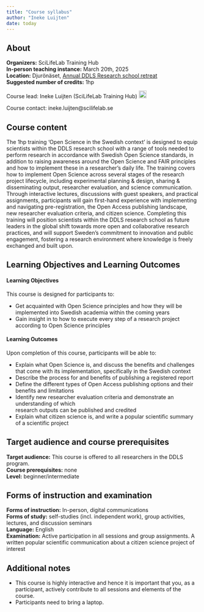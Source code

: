 ```yaml
---
title: "Course syllabus"
author: "Ineke Luijten"
date: today
---
```


::: {.callout-warning icon=false}

## About

**Organizers:** 				SciLifeLab Training Hub  
**In-person teaching instance:**		March 20th, 2025  
**Location:**					Djurönäset, [Annual DDLS Research school retreat](https://www.scilifelab.se/data-driven/ddls-research-school/)   
**Suggested number of credits:** 		1hp  

		

Course lead: Ineke Luijten (SciLifeLab Training Hub) <a href="https://orcid.org/0000-0001-5768-275X" rel="orcid"><img src="img/ORCID_Logomark.png" alt="" width="20" height="20"/></a>

Course contact: ineke.luijten@scilifelab.se

<!-- 
<a href="https://docs.google.com/forms/d/e/1FAIpQLSc8qNaaBrPsM6BIHKiPCMNGeWQXzyjAp8mfC7sRk9oltbFJig/viewform" rel="orcid"><img src="img/Registration button.png" alt="" height="50"/></a>
<br>
-->
  
:::

## Course content

The 1hp training ‘Open Science in the Swedish context’ is designed to equip scientists within the DDLS research school with a range of tools needed to perform research in accordance with Swedish Open Science standards, in addition to raising awareness around the Open Science and FAIR principles and how to implement these in a researcher's daily life. The training covers how to implement Open Science across several stages of the research project lifecycle, including experimental planning & design, sharing & disseminating output, researcher evaluation, and science communication. Through interactive lectures, discussions with guest speakers, and practical assignments, participants will gain first-hand experience with implementing and navigating pre-registration, the Open Access publishing landscape, new researcher evaluation criteria, and citizen science. Completing this training will position scientists within the DDLS research school as future leaders in the global shift towards more open and collaborative research practices, and will  support Sweden’s commitment to innovation and public engagement, fostering a research environment where knowledge is freely exchanged and built upon.  


## Learning Objectives and Learning Outcomes
#### Learning Objectives

This course is designed for participants to:  

- Get acquainted with Open Science principles and how they will be implemented into Swedish academia within the coming years  
- Gain insight in to how to execute every step of a research project according to Open Science principles   


#### Learning Outcomes

Upon completion of this course, participants will be able to:

- Explain what Open Science is, and discuss the benefits and challenges that come with its 
implementation, specifically in the Swedish context  
- Describe the process for and benefits of publishing a registered report  
- Define the different types of Open Access publishing options and their benefits and 
limitations  
- Identify new researcher evaluation criteria and demonstrate an understanding of which  
research outputs can be published and credited  
- Explain what citizen science is, and write a popular scientific summary of a scientific project  



## Target audience and course prerequisites

**Target audience:** This course is offered to all researchers in the DDLS program.    
**Course prerequisites:** none   
**Level:** beginner/intermediate  


## Forms of instruction and examination  

**Forms of instruction:** In-person, digital communications  
**Forms of study:** self-studies (incl. independent work), group activities, lectures, and discussion seminars  
**Language:** English    
**Examination:** Active participation in all sessions and group assignments. A written popular scientific communication about a citizen science project of interest   



## Additional notes  

- This course is highly interactive and hence it is important that you, as a participant, actively contribute to all sessions and elements of the course.   
- Participants need to bring a laptop.    



